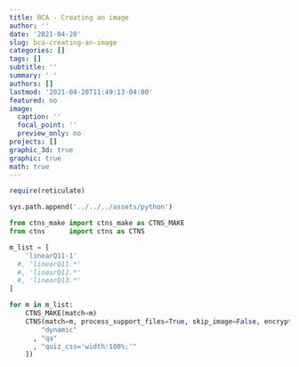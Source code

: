 ```yaml
---
title: BCA - Creating an image
author: ''
date: '2021-04-20'
slug: bca-creating-an-image
categories: []
tags: []
subtitle: ''
summary: ' '
authors: []
lastmod: '2021-04-20T11:49:13-04:00'
featured: no
image:
  caption: ''
  focal_point: ''
  preview_only: no
projects: []
graphic_3d: true
graphic: true
math: true
---
```

```r
require(reticulate)
```

```python
sys.path.append('../../../assets/python')

from ctns_make import ctns_make as CTNS_MAKE
from ctns      import ctns as CTNS
```

```python
m_list = [
    'linearQ11-1'
  #, 'linearQ11.*'
  #, 'linearQ12.*'
  #, 'linearQ13.*'
]

for m in m_list:
    CTNS_MAKE(match=m)
    CTNS(match=m, process_support_files=True, skip_image=False, encrypt=False, image_target=m, write_image=True, opt_ctns = [ 
        "dynamic"
      , "qa"
      , "quiz_css='width:100%;'"
    ])
```
